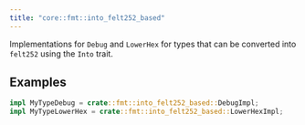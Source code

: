 ```yaml
---
title: "core::fmt::into_felt252_based"
---
```



Implementations for `Debug` and `LowerHex` for types that can be converted into `felt252` using
the `Into` trait.
## Examples

```rust
impl MyTypeDebug = crate::fmt::into_felt252_based::DebugImpl;
impl MyTypeLowerHex = crate::fmt::into_felt252_based::LowerHexImpl;
```


